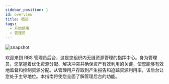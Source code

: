 ---
sidebar_position: 1
id: overview
title: 概述
tags:
  - 开始使用
  - 管理员
---



<BrowserWindow url={url}>

![snapshot](/assets/admin/login.png)

</BrowserWindow>

欢迎来到 RBS 管理员后台，这是您组织内无缝资源管理的指挥中心。身为管理员，您掌握着优化资源分配、解决冲突并确保资产有效利用的关键，使您能够有效地监督和控制资源分配。从管理用户存取到产生报告和追踪资源利用率，该后台让您处于主导地位。本指南将使您全面了解管理后台的功能。
